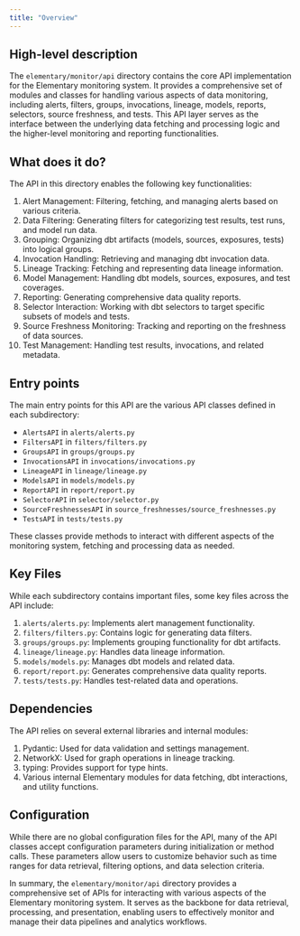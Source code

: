 ```yaml
---
title: "Overview"
---
```


## High-level description
The `elementary/monitor/api` directory contains the core API implementation for the Elementary monitoring system. It provides a comprehensive set of modules and classes for handling various aspects of data monitoring, including alerts, filters, groups, invocations, lineage, models, reports, selectors, source freshness, and tests. This API layer serves as the interface between the underlying data fetching and processing logic and the higher-level monitoring and reporting functionalities.

## What does it do?
The API in this directory enables the following key functionalities:

1. Alert Management: Filtering, fetching, and managing alerts based on various criteria.
2. Data Filtering: Generating filters for categorizing test results, test runs, and model run data.
3. Grouping: Organizing dbt artifacts (models, sources, exposures, tests) into logical groups.
4. Invocation Handling: Retrieving and managing dbt invocation data.
5. Lineage Tracking: Fetching and representing data lineage information.
6. Model Management: Handling dbt models, sources, exposures, and test coverages.
7. Reporting: Generating comprehensive data quality reports.
8. Selector Interaction: Working with dbt selectors to target specific subsets of models and tests.
9. Source Freshness Monitoring: Tracking and reporting on the freshness of data sources.
10. Test Management: Handling test results, invocations, and related metadata.

## Entry points
The main entry points for this API are the various API classes defined in each subdirectory:

- `AlertsAPI` in `alerts/alerts.py`
- `FiltersAPI` in `filters/filters.py`
- `GroupsAPI` in `groups/groups.py`
- `InvocationsAPI` in `invocations/invocations.py`
- `LineageAPI` in `lineage/lineage.py`
- `ModelsAPI` in `models/models.py`
- `ReportAPI` in `report/report.py`
- `SelectorAPI` in `selector/selector.py`
- `SourceFreshnessesAPI` in `source_freshnesses/source_freshnesses.py`
- `TestsAPI` in `tests/tests.py`

These classes provide methods to interact with different aspects of the monitoring system, fetching and processing data as needed.

## Key Files
While each subdirectory contains important files, some key files across the API include:

1. `alerts/alerts.py`: Implements alert management functionality.
2. `filters/filters.py`: Contains logic for generating data filters.
3. `groups/groups.py`: Implements grouping functionality for dbt artifacts.
4. `lineage/lineage.py`: Handles data lineage information.
5. `models/models.py`: Manages dbt models and related data.
6. `report/report.py`: Generates comprehensive data quality reports.
7. `tests/tests.py`: Handles test-related data and operations.

## Dependencies
The API relies on several external libraries and internal modules:

1. Pydantic: Used for data validation and settings management.
2. NetworkX: Used for graph operations in lineage tracking.
3. typing: Provides support for type hints.
4. Various internal Elementary modules for data fetching, dbt interactions, and utility functions.

## Configuration
While there are no global configuration files for the API, many of the API classes accept configuration parameters during initialization or method calls. These parameters allow users to customize behavior such as time ranges for data retrieval, filtering options, and data selection criteria.

In summary, the `elementary/monitor/api` directory provides a comprehensive set of APIs for interacting with various aspects of the Elementary monitoring system. It serves as the backbone for data retrieval, processing, and presentation, enabling users to effectively monitor and manage their data pipelines and analytics workflows.